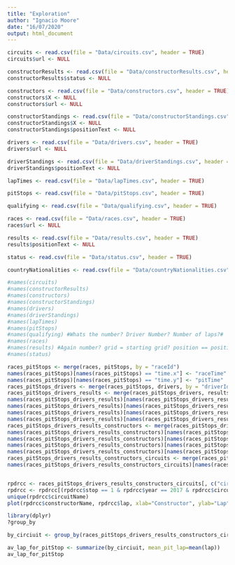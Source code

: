 ---
title: "Exploration"
author: "Ignacio Moore"
date: "16/07/2020"
output: html_document
---

```{r}
circuits <- read.csv(file = "Data/circuits.csv", header = TRUE)
circuits$url <- NULL

constructorResults <- read.csv(file = "Data/constructorResults.csv", header = TRUE)
constructorResults$status <- NULL

constructors <- read.csv(file = "Data/constructors.csv", header = TRUE)
constructors$X <- NULL
constructors$url <- NULL

constructorStandings <- read.csv(file = "Data/constructorStandings.csv", header = TRUE)
constructorStandings$X <- NULL
constructorStandings$positionText <- NULL

drivers <- read.csv(file = "Data/drivers.csv", header = TRUE)
drivers$url <- NULL

driverStandings <- read.csv(file = "Data/driverStandings.csv", header = TRUE)
driverStandings$positionText <- NULL

lapTimes <- read.csv(file = "Data/lapTimes.csv", header = TRUE)

pitStops <- read.csv(file = "Data/pitStops.csv", header = TRUE)

qualifying <- read.csv(file = "Data/qualifying.csv", header = TRUE)

races <- read.csv(file = "Data/races.csv", header = TRUE)
races$url <- NULL

results <- read.csv(file = "Data/results.csv", header = TRUE)
results$positionText <- NULL

status <- read.csv(file = "Data/status.csv", header = TRUE)

countryNationalities <- read.csv(file = "Data/countryNationalities.csv", header = TRUE)
```



```{r cars}
#names(circuits)
#names(constructorResults)
#names(constructors)
#names(constructorStandings)
#names(drivers)
#names(driverStandings)
#names(lapTimes)
#names(pitStops)
#names(qualifying) #Whats the number? Driver Number? Number of laps?#
#names(races)
#names(results) #Again number? grid = starting grid? position == positionOrder? time is wierd, maybe better to remove. Rank? statusId?# 
#names(status)

```



```{r}
races_pitStops <- merge(races, pitStops, by = "raceId")
names(races_pitStops)[names(races_pitStops) == "time.x"] <- "raceTime"
names(races_pitStops)[names(races_pitStops) == "time.y"] <- "pitTime"
races_pitStops_drivers <- merge(races_pitStops, drivers, by = "driverId")
races_pitStops_drivers_results <- merge(races_pitStops_drivers, results, by = c("raceId", "driverId"))
names(races_pitStops_drivers_results)[names(races_pitStops_drivers_results) == "number.x"] <- "driverNumber"
names(races_pitStops_drivers_results)[names(races_pitStops_drivers_results) == "number.y"] <- "resultNumber"
names(races_pitStops_drivers_results)[names(races_pitStops_drivers_results) == "milliseconds.x"] <- "pitStopMilliseconds"
names(races_pitStops_drivers_results)[names(races_pitStops_drivers_results) == "milliseconds.y"] <- "resultsMilliseconds"
races_pitStops_drivers_results_constructors <- merge(races_pitStops_drivers_results, constructors, by = "constructorId")
names(races_pitStops_drivers_results_constructors)[names(races_pitStops_drivers_results_constructors) == "nationality.x"] <- "driverNationality"
names(races_pitStops_drivers_results_constructors)[names(races_pitStops_drivers_results_constructors) == "nationality.y"] <- "constructorNationality"
names(races_pitStops_drivers_results_constructors)[names(races_pitStops_drivers_results_constructors) == "name.x"] <- "raceName"
names(races_pitStops_drivers_results_constructors)[names(races_pitStops_drivers_results_constructors) == "name.y"] <- "constructorName"
races_pitStops_drivers_results_constructors_circuits <- merge(races_pitStops_drivers_results_constructors, circuits, by = "circuitId")
names(races_pitStops_drivers_results_constructors_circuits)[names(races_pitStops_drivers_results_constructors_circuits) == "name"] <- "circuitName"


rpdrcc <- races_pitStops_drivers_results_constructors_circuits[, c("circuitRef", "circuitName", "stop", "lap", "year", "constructorName")]
rpdrcc <- rpdrcc[(rpdrcc$stop == 1 & rpdrcc$year == 2017 & rpdrcc$circuitRef == "monza"),]
unique(rpdrcc$circuitName)
plot(rpdrcc$constructorName, rpdrcc$lap, xlab="Constructor", ylab="Lap", main="First Pit Stop Lap in Monza 2017")
```

```{r}
library(dplyr)
?group_by

by_circiuit <- group_by(races_pitStops_drivers_results_constructors_circuits, .dots=c("circuitId", "circuitName", "stop"))

av_lap_for_pitStop <- summarize(by_circiuit, mean_pit_lap=mean(lap))
av_lap_for_pitStop


```